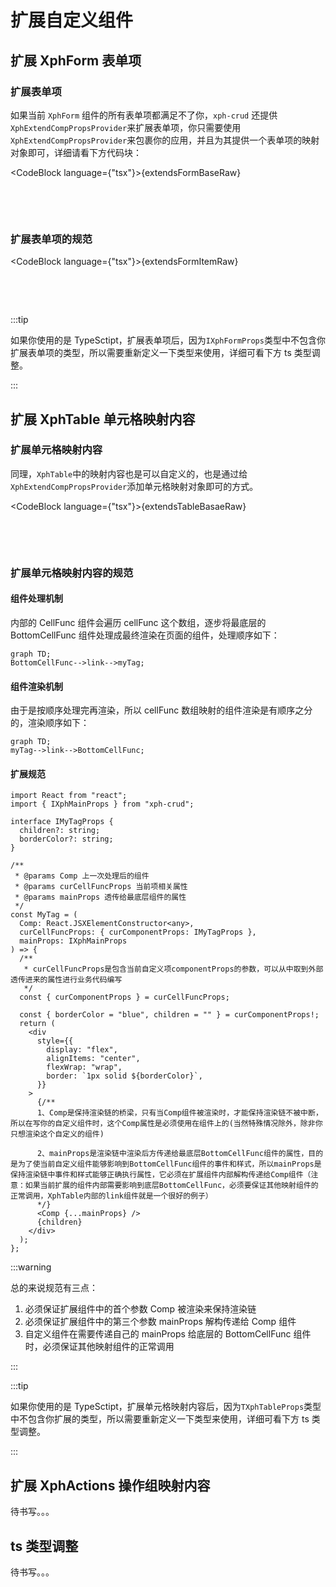 
# 扩展自定义组件

## 扩展 XphForm 表单项

### 扩展表单项

如果当前 `XphForm` 组件的所有表单项都满足不了你，`xph-crud` 还提供`XphExtendCompPropsProvider`来扩展表单项，你只需要使用`XphExtendCompPropsProvider`来包裹你的应用，并且为其提供一个表单项的映射对象即可，详细请看下方代码块：

<CodeBlock language={"tsx"}>{extendsFormBaseRaw}</CodeBlock>

<pre>
  <DemoWrapper>
    <ExtendsFormBase />
  </DemoWrapper>
</pre>

### 扩展表单项的规范

<CodeBlock language={"tsx"}>{extendsFormItemRaw}</CodeBlock>

<pre>
  <DemoWrapper>
    <ExtendsFormItem />
  </DemoWrapper>
</pre>

:::tip

如果你使用的是 TypeSctipt，扩展表单项后，因为`IXphFormProps`类型中不包含你扩展表单项的类型，所以需要重新定义一下类型来使用，详细可看下方 ts 类型调整。

:::

## 扩展 XphTable 单元格映射内容

### 扩展单元格映射内容

同理，`XphTable`中的映射内容也是可以自定义的，也是通过给`XphExtendCompPropsProvider`添加单元格映射对象即可的方式。

<CodeBlock language={"tsx"}>{extendsTableBasaeRaw}</CodeBlock>

<pre>
  <DemoWrapper>
    <ExtendsTableBase />
  </DemoWrapper>
</pre>

### 扩展单元格映射内容的规范

#### 组件处理机制

内部的 CellFunc 组件会遍历 cellFunc 这个数组，逐步将最底层的 BottomCellFunc 组件处理成最终渲染在页面的组件，处理顺序如下：

<div style={{ textAlign: "center" }}>

```mermaid
graph TD;
BottomCellFunc-->link-->myTag;
```

</div>

#### 组件渲染机制

由于是按顺序处理完再渲染，所以 cellFunc 数组映射的组件渲染是有顺序之分的，渲染顺序如下：

<div style={{ textAlign: "center" }}>

```mermaid
graph TD;
myTag-->link-->BottomCellFunc;
```

</div>

#### 扩展规范

```tsx
import React from "react";
import { IXphMainProps } from "xph-crud";

interface IMyTagProps {
  children?: string;
  borderColor?: string;
}

/**
 * @params Comp 上一次处理后的组件
 * @params curCellFuncProps 当前项相关属性
 * @params mainProps 透传给最底层组件的属性
 */
const MyTag = (
  Comp: React.JSXElementConstructor<any>,
  curCellFuncProps: { curComponentProps: IMyTagProps },
  mainProps: IXphMainProps
) => {
  /**
   * curCellFuncProps是包含当前自定义项componentProps的参数，可以从中取到外部透传进来的属性进行业务代码编写
   */
  const { curComponentProps } = curCellFuncProps;

  const { borderColor = "blue", children = "" } = curComponentProps!;
  return (
    <div
      style={{
        display: "flex",
        alignItems: "center",
        flexWrap: "wrap",
        border: `1px solid ${borderColor}`,
      }}
    >
      {/** 
      1、Comp是保持渲染链的桥梁，只有当Comp组件被渲染时，才能保持渲染链不被中断，所以在写你的自定义组件时，这个Comp属性是必须使用在组件上的(当然特殊情况除外，除非你只想渲染这个自定义的组件) 

      2、mainProps是渲染链中渲染后方传递给最底层BottomCellFunc组件的属性，目的是为了使当前自定义组件能够影响到BottomCellFunc组件的事件和样式，所以mainProps是保持渲染链中事件和样式能够正确执行属性，它必须在扩展组件内部解构传递给Comp组件（注意：如果当前扩展的组件内部需要影响到底层BottomCellFunc，必须要保证其他映射组件的正常调用，XphTable内部的link组件就是一个很好的例子）
      */}
      <Comp {...mainProps} />
      {children}
    </div>
  );
};
```

:::warning

总的来说规范有三点：

1. 必须保证扩展组件中的首个参数 Comp 被渲染来保持渲染链
2. 必须保证扩展组件中的第三个参数 mainProps 解构传递给 Comp 组件
3. 自定义组件在需要传递自己的 mainProps 给底层的 BottomCellFunc 组件时，必须保证其他映射组件的正常调用

:::

:::tip

如果你使用的是 TypeSctipt，扩展单元格映射内容后，因为`TXphTableProps`类型中不包含你扩展的类型，所以需要重新定义一下类型来使用，详细可看下方 ts 类型调整。

:::

## 扩展 XphActions 操作组映射内容

待书写。。。

## ts 类型调整

待书写。。。
